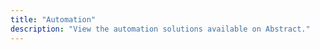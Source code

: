 ```yaml
---
title: "Automation"
description: "View the automation solutions available on Abstract."
---
```


<CardGroup cols={2}>
  <Card
    title="Gelato Web3 Functions"
    icon="link"
    href="https://docs.gelato.network/web3-services/web3-functions"
  >
  </Card>
  <Card
    title="OpenZeppelin Defender"
    icon="link"
    href="https://www.openzeppelin.com/defender"
  </Card>
</CardGroup>
